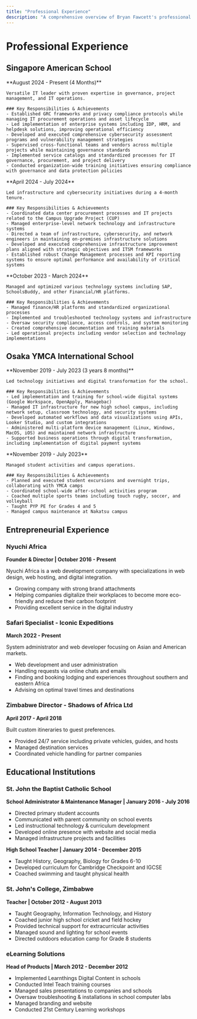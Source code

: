 ```yaml
---
title: "Professional Experience"
description: "A comprehensive overview of Bryan Fawcett's professional journey in IT leadership and education technology"
---
```


# Professional Experience

## Singapore American School
<Tabs>
  <Tab title="Privacy & Governance Manager">
    **August 2024 - Present (4 Months)**

    Versatile IT leader with proven expertise in governance, project management, and IT operations.

    ### Key Responsibilities & Achievements
    - Established GRC frameworks and privacy compliance protocols while managing IT procurement operations and asset lifecycle
    - Led implementation of enterprise systems including IDP, HRM, and helpdesk solutions, improving operational efficiency
    - Developed and executed comprehensive cybersecurity assessment programs and vulnerability management strategies
    - Supervised cross-functional teams and vendors across multiple projects while maintaining governance standards
    - Implemented service catalogs and standardized processes for IT governance, procurement, and project delivery
    - Conducted organization-wide training initiatives ensuring compliance with governance and data protection policies
  </Tab>
  <Tab title="IT Infrastructure Manager">
    **April 2024 - July 2024**

    Led infrastructure and cybersecurity initiatives during a 4-month tenure.

    ### Key Responsibilities & Achievements
    - Coordinated data center procurement processes and IT projects related to the Campus Upgrade Project (CUP)
    - Managed enterprise-level network technology and infrastructure systems
    - Directed a team of infrastructure, cybersecurity, and network engineers in maintaining on-premises infrastructure solutions
    - Developed and executed comprehensive infrastructure improvement plans aligned with strategic objectives and ITSM frameworks
    - Established robust Change Management processes and KPI reporting systems to ensure optimal performance and availability of critical systems
  </Tab>
  <Tab title="System Engineer - Applications">
    **October 2023 - March 2024**

    Managed and optimized various technology systems including SAP, SchoolsBuddy, and other Financial/HR platforms.

    ### Key Responsibilities & Achievements
    - Managed finance/HR platforms and standardized organizational processes
    - Implemented and troubleshooted technology systems and infrastructure
    - Oversaw security compliance, access controls, and system monitoring
    - Created comprehensive documentation and training materials
    - Led operational projects including vendor selection and technology implementations
  </Tab>
</Tabs>

## Osaka YMCA International School
<Tabs>
  <Tab title="Technology Coordinator">
    **November 2019 - July 2023 (3 years 8 months)**

    Led technology initiatives and digital transformation for the school.

    ### Key Responsibilities & Achievements
    - Led implementation and training for school-wide digital systems (Google Workspace, OpenApply, Managebac)
    - Managed IT infrastructure for new high school campus, including network setup, classroom technology, and security systems
    - Developed automated workflows and data visualizations using APIs, Looker Studio, and custom integrations
    - Administered multi-platform device management (Linux, Windows, MacOS, iOS) and maintained network infrastructure
    - Supported business operations through digital transformation, including implementation of digital payment systems
  </Tab>
  <Tab title="Outdoors Education Coordinator">
    **November 2019 - July 2023**

    Managed student activities and campus operations.

    ### Key Responsibilities & Achievements
    - Planned and executed student excursions and overnight trips, collaborating with YMCA camps
    - Coordinated school-wide after-school activities program
    - Coached multiple sports teams including touch rugby, soccer, and volleyball
    - Taught PYP PE for Grades 4 and 5
    - Managed campus maintenance at Nakatsu campus
  </Tab>
</Tabs>

## Entrepreneurial Experience

### Nyuchi Africa
**Founder & Director | October 2016 - Present**

Nyuchi Africa is a web development company with specializations in web design, web hosting, and digital integration.

- Growing company with strong brand attachments
- Helping companies digitalize their workplaces to become more eco-friendly and reduce their carbon footprint
- Providing excellent service in the digital industry

### Safari Specialist - Iconic Expeditions
**March 2022 - Present**

System administrator and web developer focusing on Asian and American markets.

- Web development and user administration
- Handling requests via online chats and emails
- Finding and booking lodging and experiences throughout southern and eastern Africa
- Advising on optimal travel times and destinations

### Zimbabwe Director - Shadows of Africa Ltd
**April 2017 - April 2018**

Built custom itineraries to guest preferences.

- Provided 24/7 service including private vehicles, guides, and hosts
- Managed destination services
- Coordinated vehicle handling for partner companies

## Educational Institutions

### St. John the Baptist Catholic School
**School Administrator & Maintenance Manager | January 2016 - July 2016**

- Directed primary student accounts
- Communicated with parent community on school events
- Led instructional technology & curriculum development
- Developed online presence with website and social media
- Managed infrastructure projects and facilities

**High School Teacher | January 2014 - December 2015**

- Taught History, Geography, Biology for Grades 6-10
- Developed curriculum for Cambridge Checkpoint and IGCSE
- Coached swimming and taught physical health

### St. John's College, Zimbabwe
**Teacher | October 2012 - August 2013**

- Taught Geography, Information Technology, and History
- Coached junior high school cricket and field hockey
- Provided technical support for extracurricular activities
- Managed sound and lighting for school events
- Directed outdoors education camp for Grade 8 students

### eLearning Solutions
**Head of Products | March 2012 - December 2012**

- Implemented Learnthings Digital Content in schools
- Conducted Intel Teach training courses
- Managed sales presentations to companies and schools
- Oversaw troubleshooting & installations in school computer labs
- Managed branding and website
- Conducted 21st Century Learning workshops